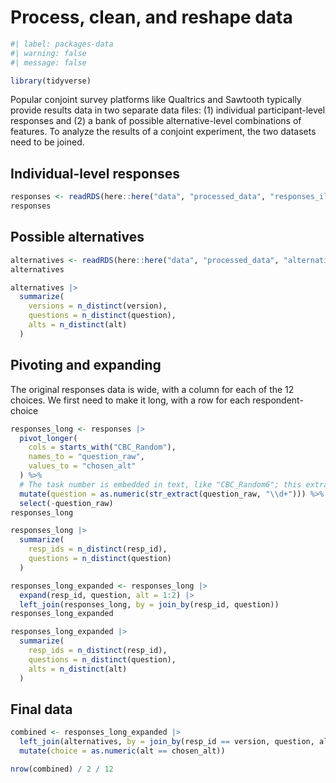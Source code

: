 # Process, clean, and reshape data

```r
#| label: packages-data
#| warning: false
#| message: false

library(tidyverse)
```

Popular conjoint survey platforms like Qualtrics and Sawtooth typically provide results data in two separate data files: (1) individual participant-level responses and (2) a bank of possible alternative-level combinations of features. To analyze the results of a conjoint experiment, the two datasets need to be joined.

## Individual-level responses

```r
responses <- readRDS(here::here("data", "processed_data", "responses_illustration.rds"))
responses
```


## Possible alternatives

```r
alternatives <- readRDS(here::here("data", "processed_data", "alternatives_illustration.rds"))
alternatives
```

```r
alternatives |> 
  summarize(
    versions = n_distinct(version),
    questions = n_distinct(question),
    alts = n_distinct(alt)
  )
```

## Pivoting and expanding

The original responses data is wide, with a column for each of the 12 choices. We first need to make it long, with a row for each respondent-choice

```r
responses_long <- responses |> 
  pivot_longer(
    cols = starts_with("CBC_Random"),
    names_to = "question_raw",
    values_to = "chosen_alt"
  ) %>%
  # The task number is embedded in text, like "CBC_Random6"; this extracts it
  mutate(question = as.numeric(str_extract(question_raw, "\\d+"))) %>%
  select(-question_raw)
responses_long
```

```r
responses_long |> 
  summarize(
    resp_ids = n_distinct(resp_id),
    questions = n_distinct(question)
  )
```

```r
responses_long_expanded <- responses_long |>
  expand(resp_id, question, alt = 1:2) |> 
  left_join(responses_long, by = join_by(resp_id, question))
responses_long_expanded
```

```r
responses_long_expanded |> 
  summarize(
    resp_ids = n_distinct(resp_id),
    questions = n_distinct(question),
    alts = n_distinct(alt)
  )
```

## Final data

```r
combined <- responses_long_expanded |> 
  left_join(alternatives, by = join_by(resp_id == version, question, alt)) |> 
  mutate(choice = as.numeric(alt == chosen_alt))
```

```r
nrow(combined) / 2 / 12
```
